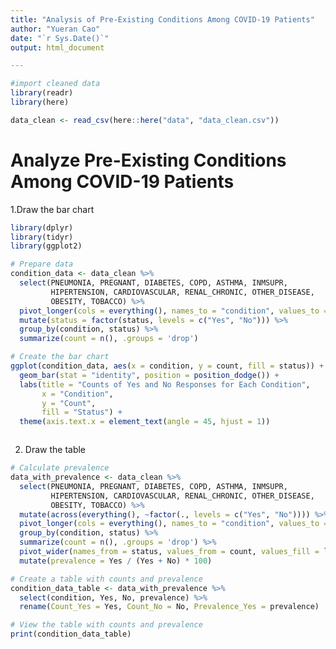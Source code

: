 ```yaml
---
title: "Analysis of Pre-Existing Conditions Among COVID-19 Patients"
author: "Yueran Cao"
date: "`r Sys.Date()`"
output: html_document

---
```


```r
#import cleaned data
library(readr)
library(here)

data_clean <- read_csv(here::here("data", "data_clean.csv"))

```

# Analyze Pre-Existing Conditions Among COVID-19 Patients
1.Draw the bar chart
```r
library(dplyr)
library(tidyr)
library(ggplot2)

# Prepare data
condition_data <- data_clean %>%
  select(PNEUMONIA, PREGNANT, DIABETES, COPD, ASTHMA, INMSUPR, 
         HIPERTENSION, CARDIOVASCULAR, RENAL_CHRONIC, OTHER_DISEASE, 
         OBESITY, TOBACCO) %>%
  pivot_longer(cols = everything(), names_to = "condition", values_to = "status") %>%
  mutate(status = factor(status, levels = c("Yes", "No"))) %>%
  group_by(condition, status) %>%
  summarize(count = n(), .groups = 'drop')

# Create the bar chart
ggplot(condition_data, aes(x = condition, y = count, fill = status)) +
  geom_bar(stat = "identity", position = position_dodge()) +
  labs(title = "Counts of Yes and No Responses for Each Condition",
       x = "Condition",
       y = "Count",
       fill = "Status") +
  theme(axis.text.x = element_text(angle = 45, hjust = 1))



```
2. Draw the table
```r

# Calculate prevalence
data_with_prevalence <- data_clean %>%
  select(PNEUMONIA, PREGNANT, DIABETES, COPD, ASTHMA, INMSUPR, 
         HIPERTENSION, CARDIOVASCULAR, RENAL_CHRONIC, OTHER_DISEASE, 
         OBESITY, TOBACCO) %>%
  mutate(across(everything(), ~factor(., levels = c("Yes", "No")))) %>%
  pivot_longer(cols = everything(), names_to = "condition", values_to = "status") %>%
  group_by(condition, status) %>%
  summarize(count = n(), .groups = 'drop') %>%
  pivot_wider(names_from = status, values_from = count, values_fill = list(count = 0)) %>%
  mutate(prevalence = Yes / (Yes + No) * 100)

# Create a table with counts and prevalence
condition_data_table <- data_with_prevalence %>%
  select(condition, Yes, No, prevalence) %>%
  rename(Count_Yes = Yes, Count_No = No, Prevalence_Yes = prevalence)

# View the table with counts and prevalence
print(condition_data_table)
```
